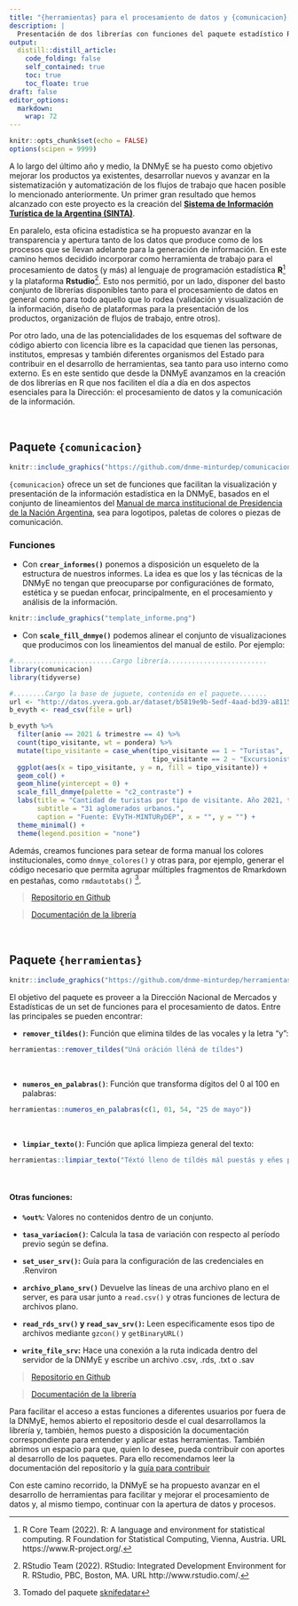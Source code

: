 ```yaml
---
title: "{herramientas} para el procesamiento de datos y {comunicacion} de la DNMyE"
description: |
  Presentación de dos librerías con funciones del paquete estadístico R, desarrolladas por la Dirección Nacional de Mercados y Estadística del Ministerio de Turismo y Deportes de la Nación
output:
  distill::distill_article:
    code_folding: false
    self_contained: true
    toc: true
    toc_floate: true
draft: false    
editor_options: 
  markdown: 
    wrap: 72
---
```



```r
knitr::opts_chunk$set(echo = FALSE)
options(scipen = 9999)
```

A lo largo del último año y medio, la DNMyE se ha puesto como objetivo mejorar los productos ya existentes, desarrollar nuevos y avanzar en la sistematización y automatización de los flujos de trabajo que hacen posible lo mencionado anteriormente. Un primer gran resultado que hemos alcanzado con este proyecto es la creación del **[Sistema de Información Turística de la Argentina (SINTA)](https://www.yvera.tur.ar/sinta/)**.

En paralelo, esta oficina estadística se ha propuesto avanzar en la transparencia y apertura tanto de los datos que produce como de los procesos que se llevan adelante para la generación de información. En este camino hemos decidido incorporar como herramienta de trabajo para el procesamiento de datos (y más) al lenguaje de programación estadística **R**[^1] y la plataforma **Rstudio**[^2]. Esto nos permitió, por un lado, disponer del basto conjunto de librerías disponibles tanto para el procesamiento de datos en general como para todo aquello que lo rodea (validación y visualización de la información, diseño de plataformas para la presentación de los productos, organización de flujos de trabajo, entre otros).


[^1]:  R Core Team (2022). R: A language and environment for statistical computing. R Foundation for Statistical Computing, Vienna, Austria. URL https://www.R-project.org/.

[^2]: RStudio Team (2022). RStudio: Integrated Development Environment for R. RStudio, PBC, Boston, MA. URL http://www.rstudio.com/.


Por otro lado, una de las potencialidades de los esquemas del software de código abierto con licencia libre es la capacidad que tienen las personas, institutos, empresas y también diferentes organismos del Estado para contribuir en el desarrollo de herramientas, sea tanto para uso interno como externo. Es en este sentido que desde la DNMyE avanzamos en la creación de dos librerías en R que nos faciliten el día a día en dos aspectos esenciales para la Dirección: el procesamiento de datos y la comunicación de la información.


<br>

## Paquete `{comunicacion}`

```r
knitr::include_graphics("https://github.com/dnme-minturdep/comunicacion/blob/master/man/figures/logo.png?raw=true")
```


`{comunicacion}` ofrece un set de funciones que facilitan la visualización y presentación de la información estadística en la DNMyE, basados en el conjunto de lineamientos del [Manual de marca institucional de Presidencia de la Nación Argentina](https://argob.github.io/poncho/identidad/presidencia/ID_Presidencia_Manual_v1-1.pdf), sea para logotipos, paletas de colores o piezas de comunicación. 

### Funciones

- Con **`crear_informes()`** ponemos a disposición un esqueleto de la estructura de nuestros informes. La idea es que los y las técnicas de la DNMyE no tengan que preocuparse por configuraciónes de formato, estética y se puedan enfocar, principalmente, en el procesamiento y análisis de la información.

```r
knitr::include_graphics("template_informe.png")
```

- Con **`scale_fill_dnmye()`** podemos alinear el conjunto de visualizaciones que producimos con los lineamientos del manual de estilo. Por ejemplo:

```r
#.........................Cargo librería.........................
library(comunicacion)
library(tidyverse)

#........Cargo la base de juguete, contenida en el paquete.......
url <- "http://datos.yvera.gob.ar/dataset/b5819e9b-5edf-4aad-bd39-a81158a2b3f3/resource/645e5505-68ee-4cfa-90f9-fcc9a4a34a85/download/evyth_microdatos.csv"
b_evyth <- read_csv(file = url)

b_evyth %>% 
  filter(anio == 2021 & trimestre == 4) %>% 
  count(tipo_visitante, wt = pondera) %>% 
  mutate(tipo_visitante = case_when(tipo_visitante == 1 ~ "Turistas",
                                    tipo_visitante == 2 ~ "Excursionistas")) %>% 
  ggplot(aes(x = tipo_visitante, y = n, fill = tipo_visitante)) +
  geom_col() +
  geom_hline(yintercept = 0) + 
  scale_fill_dnmye(palette = "c2_contraste") +
  labs(title = "Cantidad de turistas por tipo de visitante. Año 2021, trimestre 4",
       subtitle = "31 aglomerados urbanos.",
       caption = "Fuente: EVyTH-MINTURyDEP", x = "", y = "") +
  theme_minimal() +
  theme(legend.position = "none")

```

Además, creamos funciones para setear de forma manual los colores institucionales, como `dnmye_colores()` y otras para, por ejemplo, generar el código necesario que permita agrupar múltiples fragmentos de Rmarkdown en pestañas, como `rmdautotabs()` [^3].

[^3]: Tomado del paquete [sknifedatar](https://github.com/rafzamb/sknifedatar)



> [Repositorio en Github](https://github.com/dnme-minturdep/comunicacion)

> [Documentación de la librería](https://dnme-minturdep.github.io/comunicacion/)



<br>

## Paquete `{herramientas}`


```r
knitr::include_graphics("https://github.com/dnme-minturdep/herramientas/raw/main/man/figures/logo.png")
```

El objetivo del paquete es proveer a la Dirección Nacional de Mercados y Estadísticas de un set de funciones para el procesamiento de datos. Entre las principales se pueden encontrar:

-   **`remover_tildes()`**: Función que elimina tildes de las vocales y la letra “y”:

```r
herramientas::remover_tildes("Uná oráción lléná de tíldes")
```

<br>

-   **`numeros_en_palabras()`**: Función que transforma dígitos del 0 al 100 en palabras:

```r
herramientas::numeros_en_palabras(c(1, 01, 54, "25 de mayo"))
```

<br>

-   **`limpiar_texto()`**: Función que aplica limpieza general del texto:

```r
herramientas::limpiar_texto("Téxtó lleno de tíldés mál puestás y eñes por todos ñados")
```

<br>

#### Otras funciones:

-   **`%out%`**: Valores no contenidos dentro de un conjunto.

-   **`tasa_variacion()`**: Calcula la tasa de variación con respecto al período previo según se defina.

-   **`set_user_srv()`:** Guía para la configuración de las credenciales en .Renviron

-   **`archivo_plano_srv()`** Devuelve las líneas de una archivo plano en el server, es para usar junto a `read.csv()` y otras funciones de lectura de archivos plano.

-   **`read_rds_srv()` y `read_sav_srv()`:** Leen especificamente esos tipo de archivos mediante `gzcon()` y `getBinaryURL()`

-   **`write_file_srv`:** Hace una conexión a la ruta indicada dentro del servidor de la DNMyE y escribe un archivo .csv, .rds, .txt o .sav

> [Repositorio en Github](https://github.com/dnme-minturdep/herramientas)

> [Documentación de la librería](https://dnme-minturdep.github.io/herramientas/)

Para facilitar el acceso a estas funciones a diferentes usuarios por fuera de la DNMyE, hemos abierto el repositorio desde el cual desarrollamos la librería y, también, hemos puesto a disposición la documentación correspondiente para entender y aplicar estas herramientas. También abrimos un espacio para que, quien lo desee, pueda contribuir con aportes al desarrollo de los paquetes. Para ello recomendamos leer la documentación del repositorio y la [guía para contribuir](https://github.com/dnme-minturdep/comunicacion#c%C3%B3mo-contribuir-con-el-proyecto)

Con este camino recorrido, la DNMyE se ha propuesto avanzar en el desarrollo de herramientas para facilitar y mejorar el procesamiento de datos y, al mismo tiempo, continuar con la apertura de datos y procesos.




